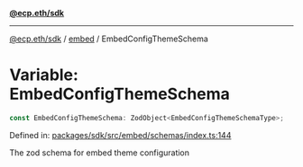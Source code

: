 [**@ecp.eth/sdk**](../../index.mdx)

***

[@ecp.eth/sdk](/sdk-reference/index.mdx) / [embed](/sdk-reference/embed/index.mdx) / EmbedConfigThemeSchema

# Variable: EmbedConfigThemeSchema

```ts
const EmbedConfigThemeSchema: ZodObject<EmbedConfigThemeSchemaType>;
```

Defined in: [packages/sdk/src/embed/schemas/index.ts:144](https://github.com/ecp-eth/comments-monorepo/blob/main/packages/sdk/src/embed/schemas/index.ts#L144)

The zod schema for embed theme configuration
